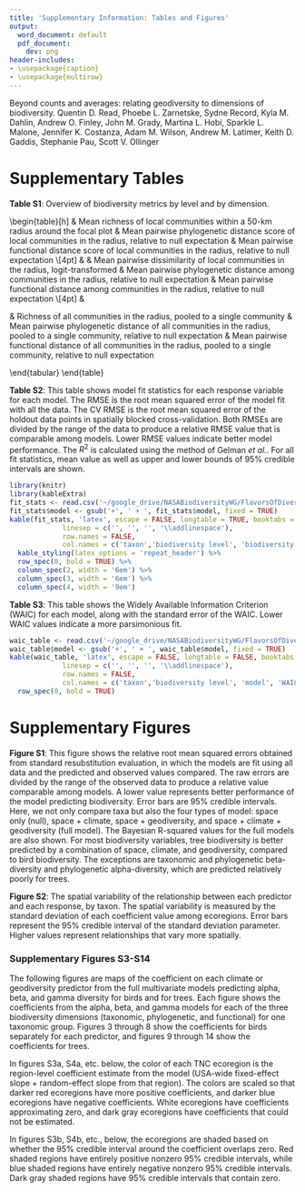 ```yaml
---
title: 'Supplementary Information: Tables and Figures'
output:
  word_document: default
  pdf_document:
    dev: png
header-includes:
- \usepackage{caption}
- \usepackage{multirow}
---
```


Beyond counts and averages: relating geodiversity to dimensions of biodiversity. Quentin D. Read, Phoebe L. Zarnetske, Sydne Record, Kyla M. Dahlin, Andrew O. Finley, John M. Grady, Martina L. Hobi, Sparkle L. Malone, Jennifer K. Costanza, Adam M. Wilson, Andrew M. Latimer, Keith D. Gaddis, Stephanie Pau, Scott V. Ollinger

\newcommand{\fpmap}{/Users/qread/google_drive/NASABiodiversityWG/Figures/multivariate_maps_figs/maps_lower_res}

# Supplementary Tables

**Table S1**: Overview of biodiversity metrics by level and by dimension.

\begin{table}[h]
\begin{tabular}{m{1cm}m{2cm}p{4cm}p{4cm}p{4cm}}
       &                                                            & \multicolumn{3}{c}{\textit{\textbf{Diversity dimension}}} \\
       &                                                            & \textbf{Taxonomic}  & \textbf{Phylogenetic}  & \textbf{Functional} 
\\[4pt]
\multirow{3}{*}{\rotatebox{90}{\textit{\textbf{Diversity level}}}} 
      & \begin{tabular}[c]{@{}l@{}}\\\textbf{Alpha}\\\textbf{(local)}\end{tabular}  
      & Mean richness of local communities within a 50-km radius around the focal plot
      & Mean pairwise phylogenetic distance score of local communities in the radius, relative to null expectation
      & Mean pairwise functional distance score of local communities in the radius, relative to null expectation
\\[4pt]
      & \begin{tabular}[c]{@{}l@{}}\\\textbf{Beta}\\\textbf{(turnover)}\end{tabular} 
      & Mean pairwise dissimilarity of local communities in the radius, logit-transformed
      &  Mean pairwise phylogenetic distance among communities in the radius, relative to null expectation
      & Mean pairwise functional distance among communities in the radius, relative to null expectation
\\[4pt]
      & \begin{tabular}[c]{@{}l@{}}\\\textbf{Gamma}\\\textbf{(regional)}\end{tabular} 
      &  Richness of all communities in the radius, pooled to a single community
      &  Mean pairwise phylogenetic distance of all communities in the radius, pooled to a single community, relative to null expectation
      &  Mean pairwise functional distance of all communities in the radius, pooled to a single community, relative to null expectation
      
\end{tabular}
\end{table}

\newpage

**Table S2**: This table shows model fit statistics for each response variable for each model. The RMSE is the root mean squared error of the model fit with all the data. The CV RMSE is the root mean squared error of the holdout data points in spatially blocked cross-validation. Both RMSEs are divided by the range of the data to produce a relative RMSE value that is comparable among models. Lower RMSE values indicate better model performance. The $R^2$ is calculated using the method of Gelman *et al.*. For all fit statistics, mean value as well as upper and lower bounds of 95% credible intervals are shown. 

```r
library(knitr)
library(kableExtra)
fit_stats <- read.csv('~/google_drive/NASABiodiversityWG/FlavorsOfDiversityPaper/supptable_fitstats_withrelativeRMSEs.csv')
fit_stats$model <- gsub('+', ' + ', fit_stats$model, fixed = TRUE)
kable(fit_stats, 'latex', escape = FALSE, longtable = TRUE, booktabs = TRUE,
             linesep = c('', '', '', '\\addlinespace'),
             row.names = FALSE,
             col.names = c('taxon','biodiversity level', 'biodiversity dimension', 'model', 'RMSE', 'CV RMSE', '$R^2$')) %>%
  kable_styling(latex_options = 'repeat_header') %>%
  row_spec(0, bold = TRUE) %>%
  column_spec(2, width = '6em') %>%
  column_spec(3, width = '6em') %>%
  column_spec(4, width = '9em')
```

\newpage

**Table S3**: This table shows the Widely Available Information Criterion (WAIC) for each model, along with the standard error of the WAIC. Lower WAIC values indicate a more parsimonious fit.

```r
waic_table <- read.csv('~/google_drive/NASABiodiversityWG/FlavorsOfDiversityPaper/supptable_WAICs.csv')
waic_table$model <- gsub('+', ' + ', waic_table$model, fixed = TRUE)
kable(waic_table, 'latex', escape = FALSE, longtable = FALSE, booktabs = TRUE,
             linesep = c('', '', '', '\\addlinespace'),
             row.names = FALSE,
             col.names = c('taxon','biodiversity level', 'model', 'WAIC', 'standard error of WAIC')) %>%
  row_spec(0, bold = TRUE) 
```

\newpage

# Supplementary Figures

\begin{figure}[h!]
\centerline{\includegraphics[width=0.75\textwidth]{/Users/qread/google_drive/NASABiodiversityWG/Figures/multivariate_maps_figs/07may2019/both_fittedrmse_allmodels_2wayfacet.png}}
\caption*{Figure S1: Model performance assessed with standard evaluation}
\end{figure}

**Figure S1**: This figure shows the relative root mean squared errors obtained from standard resubstitution evaluation, in which the models are fit using all data and the predicted and observed values compared. The raw errors are divided by the range of the observed data to produce a relative value comparable among models. A lower value represents better performance of the model predicting biodiversity. Error bars are 95% credible intervals. Here, we not only compare taxa but also the four types of model: space only (null), space + climate, space + geodiversity, and space + climate + geodiversity (full model). The Bayesian R-squared values for the full models are also shown. For most biodiversity variables, tree biodiversity is better predicted by a combination of space, climate, and geodiversity, compared to bird biodiversity. The exceptions are taxonomic and phylogenetic beta-diversity and phylogenetic alpha-diversity, which are predicted relatively poorly for trees. 

\newpage

\begin{figure}[h!]
\centerline{\includegraphics[width=0.75\textwidth]{/Users/qread/google_drive/NASABiodiversityWG/Figures/multivariate_maps_figs/07may2019/both_multivariate_coefvar_sideways.png}}
\caption*{Figure S2: Spatial variation in geodiversity-biodiversity relationships}
\end{figure}

**Figure S2**: The spatial variability of the relationship between each predictor and each response, by taxon. The spatial variability is measured by the standard deviation of each coefficient value among ecoregions. Error bars represent the 95% credible interval of the standard deviation parameter. Higher values represent relationships that vary more spatially.

\newpage

### Supplementary Figures S3-S14

The following figures are maps of the coefficient on each climate or geodiversity predictor from the full multivariate models predicting alpha, beta, and gamma diversity for birds and for trees. Each figure shows the coefficients from the alpha, beta, and gamma models for each of the three biodiversity dimensions (taxonomic, phylogenetic, and functional) for one taxonomic group. Figures 3 through 8 show the coefficients for birds separately for each predictor, and figures 9 through 14 show the coefficients for trees.

In figures S3a, S4a, etc. below, the color of each TNC ecoregion is the region-level coefficient estimate from the model (USA-wide fixed-effect slope + random-effect slope from that region). The colors are scaled so that darker red ecoregions have more positive coefficients, and darker blue ecoregions have negative coefficients. White ecoregions have coefficients approximating zero, and dark gray ecoregions have coefficients that could not be estimated. 

In figures S3b, S4b, etc., below, the ecoregions are shaded based on whether the 95% credible interval around the coefficient overlaps zero. Red shaded regions have entirely positive nonzero 95% credible intervals, while blue shaded regions have entirely negative nonzero 95% credible intervals. Dark gray shaded regions have 95% credible intervals that contain zero.

\newpage

\begin{figure}[h!]
\centerline{\includegraphics[width=0.75\textwidth]{\fpmap/bbs_coef_temperature_mean.png}}
\caption*{Figure S3a: Coefficients of mean annual temperature on bird diversity, values shown}
\end{figure}

\begin{figure}[h!]
\centerline{\includegraphics[width=0.75\textwidth]{\fpmap/bbs_signif_temperature_mean.png}}
\caption*{Figure S3b: Coefficients of mean annual temperature on bird diversity, nonzero regions shown}
\end{figure}

\newpage

\begin{figure}[h!]
\centerline{\includegraphics[width=0.75\textwidth]{\fpmap/bbs_coef_precip_mean.png}}
\caption*{Figure S4a: Coefficients of mean annual precipitation on bird diversity, values shown}
\end{figure}

\begin{figure}[h!]
\centerline{\includegraphics[width=0.75\textwidth]{\fpmap/bbs_signif_precip_mean.png}}
\caption*{Figure S4b: Coefficients of mean annual precipitation on bird diversity, nonzero regions shown}
\end{figure}

\newpage

\begin{figure}[h!]
\centerline{\includegraphics[width=0.75\textwidth]{\fpmap/bbs_coef_elevation_diversity.png}}
\caption*{Figure S5a: Coefficients of elevation variability on bird diversity, values shown}
\end{figure}

\begin{figure}[h!]
\centerline{\includegraphics[width=0.75\textwidth]{\fpmap/bbs_signif_elevation_diversity.png}}
\caption*{Figure S5b: Coefficients of elevation variability on bird diversity, nonzero regions shown}
\end{figure}

\newpage

\begin{figure}[h!]
\centerline{\includegraphics[width=0.75\textwidth]{\fpmap/bbs_coef_gpp_sd.png}}
\caption*{Figure S6a: Coefficients of GPP variability on bird diversity, values shown}
\end{figure}

\begin{figure}[h!]
\centerline{\includegraphics[width=0.75\textwidth]{\fpmap/bbs_signif_gpp_sd.png}}
\caption*{Figure S6b: Coefficients of GPP variability on bird diversity, nonzero regions shown}
\end{figure}

\newpage

\begin{figure}[h!]
\centerline{\includegraphics[width=0.75\textwidth]{\fpmap/bbs_coef_geol_age_diversity.png}}
\caption*{Figure S7a: Coefficients of geological age diversity on bird diversity, values shown}
\end{figure}

\begin{figure}[h!]
\centerline{\includegraphics[width=0.75\textwidth]{\fpmap/bbs_signif_geol_age_diversity.png}}
\caption*{Figure S7b: Coefficients of geological age diversity on bird diversity, nonzero regions shown}
\end{figure}

\newpage

\begin{figure}[h!]
\centerline{\includegraphics[width=0.75\textwidth]{\fpmap/bbs_coef_soil_diversity.png}}
\caption*{Figure S8a: Coefficients of soil type diversity on bird diversity, values shown}
\end{figure}

\begin{figure}[h!]
\centerline{\includegraphics[width=0.75\textwidth]{\fpmap/bbs_signif_soil_diversity.png}}
\caption*{Figure S8b: Coefficients of soil type diversity on bird diversity, nonzero regions shown}
\end{figure}

\newpage

\begin{figure}[h!]
\centerline{\includegraphics[width=0.75\textwidth]{\fpmap/fia_coef_temperature_mean.png}}
\caption*{Figure S9a: Coefficients of mean annual temperature on tree diversity, values shown}
\end{figure}

\begin{figure}[h!]
\centerline{\includegraphics[width=0.75\textwidth]{\fpmap/fia_signif_temperature_mean.png}}
\caption*{Figure S9b: Coefficients of mean annual temperature on tree diversity, nonzero regions shown}
\end{figure}

\newpage

\begin{figure}[h!]
\centerline{\includegraphics[width=0.75\textwidth]{\fpmap/fia_coef_precip_mean.png}}
\caption*{Figure S10a: Coefficients of mean annual precipitation on tree diversity, values shown}
\end{figure}

\begin{figure}[h!]
\centerline{\includegraphics[width=0.75\textwidth]{\fpmap/fia_signif_precip_mean.png}}
\caption*{Figure S10b: Coefficients of mean annual precipitation on tree diversity, nonzero regions shown}
\end{figure}

\newpage

\begin{figure}[h!]
\centerline{\includegraphics[width=0.75\textwidth]{\fpmap/fia_coef_elevation_diversity.png}}
\caption*{Figure S11a: Coefficients of elevation variability on tree diversity, values shown}
\end{figure}

\begin{figure}[h!]
\centerline{\includegraphics[width=0.75\textwidth]{\fpmap/fia_signif_elevation_diversity.png}}
\caption*{Figure S11b: Coefficients of elevation variability on tree diversity, nonzero regions shown}
\end{figure}

\newpage

\begin{figure}[h!]
\centerline{\includegraphics[width=0.75\textwidth]{\fpmap/fia_coef_gpp_sd.png}}
\caption*{Figure S12a: Coefficients of GPP variability on tree diversity, values shown}
\end{figure}

\begin{figure}[h!]
\centerline{\includegraphics[width=0.75\textwidth]{\fpmap/fia_signif_gpp_sd.png}}
\caption*{Figure S12b: Coefficients of GPP variability on tree diversity, nonzero regions shown}
\end{figure}

\newpage

\begin{figure}[h!]
\centerline{\includegraphics[width=0.75\textwidth]{\fpmap/fia_coef_geol_age_diversity.png}}
\caption*{Figure S13a: Coefficients of geological age diversity on tree diversity, values shown}
\end{figure}

\begin{figure}[h!]
\centerline{\includegraphics[width=0.75\textwidth]{\fpmap/fia_signif_geol_age_diversity.png}}
\caption*{Figure S13b: Coefficients of geological age diversity on tree diversity, nonzero regions shown}
\end{figure}

\newpage

\begin{figure}[h!]
\centerline{\includegraphics[width=0.75\textwidth]{\fpmap/fia_coef_soil_diversity.png}}
\caption*{Figure S14a: Coefficients of soil type diversity on tree diversity, values shown}
\end{figure}

\begin{figure}[h!]
\centerline{\includegraphics[width=0.75\textwidth]{\fpmap/fia_signif_soil_diversity.png}}
\caption*{Figure S14b: Coefficients of soil type diversity on tree diversity, nonzero regions shown}
\end{figure}

